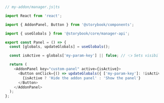 ```js
// my-addon/manager.js|ts

import React from 'react';

import { AddonPanel, Button } from '@storybook/components';

import { useGlobals } from '@storybook/core/manager-api';

export const Panel = () => {
  const [globals, updateGlobals] = useGlobals();

  const isActive = globals['my-param-key'] || false; // 👈 Sets visibility based on the global value.

  return (
    <AddonPanel key="custom-panel" active={isActive}>
      <Button onClick={() => updateGlobals({ ['my-param-key']: !isActive })}>
        {isActive ? 'Hide the addon panel' : 'Show the panel'}
      </Button>
    </AddonPanel>
  );
};
```
